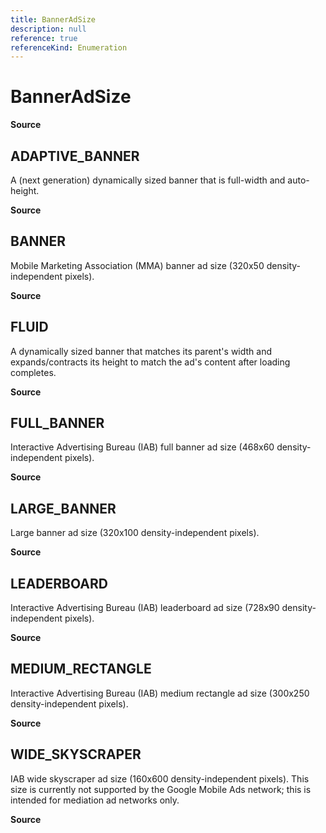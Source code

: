 ```yaml
---
title: BannerAdSize
description: null
reference: true
referenceKind: Enumeration
---
```

# BannerAdSize
 
 **Source**
 
 <GithubLink title="BannerAdSize.ts" src="src/BannerAdSize.ts#L19"/>
 
 ## ADAPTIVE_BANNER
 
 A (next generation) dynamically sized banner that is full-width and auto-height.
 
 **Source**
 
 <GithubLink title="BannerAdSize.ts" src="src/BannerAdSize.ts#L48"/>
 
 ## BANNER
 
 Mobile Marketing Association (MMA) banner ad size (320x50 density-independent pixels).
 
 **Source**
 
 <GithubLink title="BannerAdSize.ts" src="src/BannerAdSize.ts#L23"/>
 
 ## FLUID
 
 A dynamically sized banner that matches its parent's width and expands/contracts its height to match the ad's content after loading completes.
 
 **Source**
 
 <GithubLink title="BannerAdSize.ts" src="src/BannerAdSize.ts#L53"/>
 
 ## FULL_BANNER
 
 Interactive Advertising Bureau (IAB) full banner ad size (468x60 density-independent pixels).
 
 **Source**
 
 <GithubLink title="BannerAdSize.ts" src="src/BannerAdSize.ts#L28"/>
 
 ## LARGE_BANNER
 
 Large banner ad size (320x100 density-independent pixels).
 
 **Source**
 
 <GithubLink title="BannerAdSize.ts" src="src/BannerAdSize.ts#L33"/>
 
 ## LEADERBOARD
 
 Interactive Advertising Bureau (IAB) leaderboard ad size (728x90 density-independent pixels).
 
 **Source**
 
 <GithubLink title="BannerAdSize.ts" src="src/BannerAdSize.ts#L38"/>
 
 ## MEDIUM_RECTANGLE
 
 Interactive Advertising Bureau (IAB) medium rectangle ad size (300x250 density-independent pixels).
 
 **Source**
 
 <GithubLink title="BannerAdSize.ts" src="src/BannerAdSize.ts#L43"/>
 
 ## WIDE_SKYSCRAPER
 
 IAB wide skyscraper ad size (160x600 density-independent pixels). This size is currently not supported by the Google Mobile Ads network; this is intended for mediation ad networks only.
 
 **Source**
 
 <GithubLink title="BannerAdSize.ts" src="src/BannerAdSize.ts#L58"/>
 
 